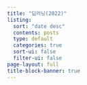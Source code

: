 ```yaml
---
title: "딥러닝(2022)"
listing:
  sort: "date desc"
  contents: posts
  type: default
  categories: true
  sort-ui: false
  filter-ui: false
page-layout: full
title-block-banner: true
---
```



